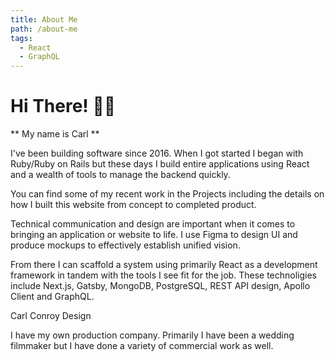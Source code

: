 ```yaml
---
title: About Me
path: /about-me
tags:
  - React
  - GraphQL
---
```



# Hi There! 👋👋

** My name is Carl **

I've been building software since 2016. When I got started I began with Ruby/Ruby on Rails but these days
I build entire applications using React and a wealth of tools to manage the backend quickly.

You can find some of my recent work in the <PostLink to="/ComingSoon"> Projects</PostLink> including the details on
how I built <PostLink to="/">this website</PostLink> from concept to completed product.

Technical communication and design are important when it comes to bringing an application or website to life.
I use Figma to design UI and produce mockups to effectively establish unified vision.

From there I can scaffold a system using primarily React as a development framework in tandem with
the tools I see fit for the job. These technoligies include Next.js, Gatsby, MongoDB, PostgreSQL, REST API design,
Apollo Client and GraphQL.

<PostLink to="http://carlconroydesign.com"> Carl Conroy Design</PostLink>

I have my own production company. Primarily I have been a wedding filmmaker but I have done a variety of commercial work as well.
